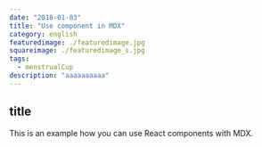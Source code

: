 ```yaml
---
date: "2018-01-03"
title: "Use component in MDX"
category: english
featuredimage: ./featuredimage.jpg
squareimage: ./featuredimage_s.jpg
tags:
  - menstrualCup
description: "aaaaaaaaaa"
---
```


## title


This is an example how you can use React components with MDX.

<SpotifyPlayer
  uri="spotify:user:bbcamerica:playlist:3w18u69NplCpXVG4fQG726"
  size="large"
  theme="black"
  view="list"
/>

